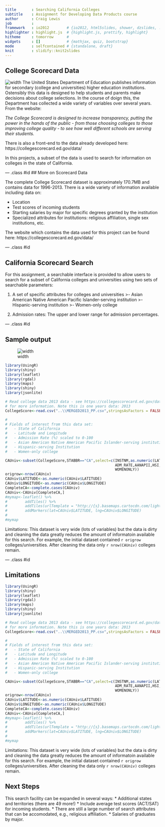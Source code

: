 ```yaml
---
title       : Searching California Colleges
subtitle    : Assignment for Developing Data Products course 
author      : Craig Lewis
job         : 
framework   : io2012        # {io2012, html5slides, shower, dzslides, ...}
highlighter : highlight.js  # {highlight.js, prettify, highlight}
hitheme     : tomorrow      # 
widgets     : []            # {mathjax, quiz, bootstrap}
mode        : selfcontained # {standalone, draft}
knit        : slidify::knit2slides
---
```


## College Scorecard Data

![width](doe-logo.jpg)
The United States Department of Education publishes information for secondary (college and universities) higher education institutions. Ostensibly this data is designed to help students and parents make decisions about college selections. In the course of doign this, the Department has collected a wide variety of variables over several years. From the website: 

_The College Scorecard is designed to increase transparency, putting the power in the hands of the public - from those choosing colleges to those improving college quality - to see how well different schools are serving their students._


There is also a front-end to the data already developed here: https://collegescorecard.ed.gov/data/

In this projects, a subset of the data is used to search for information on colleges in the state of California. 

--- .class #id 
## More on Scorecard Data

The complete College Scorecard dataset is approximately 170.7MB and contains data for 1996-2013. There is a wide variety of information available including data on:

* Location
* Test scores of incoming students
* Starting salaries by major for specific degrees granted by the institution
* Specialized attributes for institutions: religious affiliation, single sex institutions, etc. 

The website which contains the data used for this project can be found here: https://collegescorecard.ed.gov/data/


--- .class #id 

## California Scorecard Search

For this assignment, a searchable interface is provided to allow users to search for a subset of California colleges and universities using two sets of searchable parameters: 

1. A set of specific attributes for colleges and universities
>- Asian American Native American Pacific Islander-serving institution
>- Hispanic-serving institution
>- Women-only college

2. Admission rates: The upper and lower range for admission  percentages. 

--- .class #id 

## Sample output 
![width](appview.png)

```r

library(UsingR)
library(shiny)
library(leaflet)
library(rgdal)
library(maps)
library(shiny)
library(jsonlite)

# Read college data 2013 data - see https://collegescorecard.ed.gov/data/
# for more information. Note this is one years data: 2013
CollegeScore<-read.csv("..\\MERGED2013_PP.csv",stringsAsFactors = FALSE)

#
# Fields of interest from this data set: 
#   - State of California
#   - Latitude and Longitude
#   - Admission Rate (%) scaled to 0-100
#   - Asian American Native American Pacific Islander-serving institution
#   - Hispanic-serving Institution
#   - Women-only college

CAUniv<-subset(CollegeScore,STABBR=="CA",select=c(INSTNM,as.numeric(LATITUDE),as.numeric(LONGITUDE),
                                                  ADM_RATE,AANAPII,HSI,
                                                  WOMENONLY))
origrow<-nrow(CAUniv)
CAUniv$LATITUDE<-as.numeric(CAUniv$LATITUDE)
CAUniv$LONGITUDE<-as.numeric(CAUniv$LONGITUDE)
CompleteCA<-complete.cases(CAUniv)
CAUniv<-CAUniv[CompleteCA,]
#mymap<-leaflet() %>% 
#        addTiles() %>%
#        addTiles(urlTemplate = "http://{s}.basemaps.cartocdn.com/light_all/{z}/{x}/{y}.png")  %>%
#        addMarkers(lat=CAUniv$LATITUDE, lng=CAUniv$LONGITUDE) 
#      
#mymap

```

Limitations: This dataset is very wide (lots of variables) but the data is dirty and cleaning the data greatly reduces the amount of informatoin available for this search. For example, the initial dataset contained `r origrow` colleges/universities. After cleaning the data only `r nrow(CAUniv) ` colleges remain. 


--- .class #id 

## Limitations

```r

library(UsingR)
library(shiny)
library(leaflet)
library(rgdal)
library(maps)
library(shiny)
library(jsonlite)

# Read college data 2013 data - see https://collegescorecard.ed.gov/data/
# for more information. Note this is one years data: 2013
CollegeScore<-read.csv("..\\MERGED2013_PP.csv",stringsAsFactors = FALSE)

#
# Fields of interest from this data set: 
#   - State of California
#   - Latitude and Longitude
#   - Admission Rate (%) scaled to 0-100
#   - Asian American Native American Pacific Islander-serving institution
#   - Hispanic-serving Institution
#   - Women-only college

CAUniv<-subset(CollegeScore,STABBR=="CA",select=c(INSTNM,as.numeric(LATITUDE),as.numeric(LONGITUDE),
                                                  ADM_RATE,AANAPII,HSI,
                                                  WOMENONLY))
origrow<-nrow(CAUniv)
CAUniv$LATITUDE<-as.numeric(CAUniv$LATITUDE)
CAUniv$LONGITUDE<-as.numeric(CAUniv$LONGITUDE)
CompleteCA<-complete.cases(CAUniv)
CAUniv<-CAUniv[CompleteCA,]
#mymap<-leaflet() %>% 
#        addTiles() %>%
#        addTiles(urlTemplate = "http://{s}.basemaps.cartocdn.com/light_all/{z}/{x}/{y}.png")  %>%
#        addMarkers(lat=CAUniv$LATITUDE, lng=CAUniv$LONGITUDE) 
#      
#mymap

```

Limitations: This dataset is very wide (lots of variables) but the data is dirty and cleaning the data greatly reduces the amount of informatoin available for this search. For example, the initial dataset contained `r origrow` colleges/universities. After cleaning the data only `r nrow(CAUniv) ` colleges remain. 

## Next Steps
This search facility can be expanded in several ways: 
* Additional states and territories (there are 49 more!)
* Include average test scores (ACT/SAT) for incoming students. 
* There are still a large number of search attributes that can be accomodated, e.g., religious affiliation. 
* Salaries of graduates by major.




